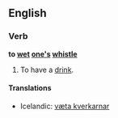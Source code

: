 ==English==
===Verb===
'''to [[wet]] [[one]][['s]] [[whistle]]'''

# {{context|intransitive|idiom|colloquial}} To have a [[drink]].

====Translations====
*Icelandic: [[væta kverkarnar]]